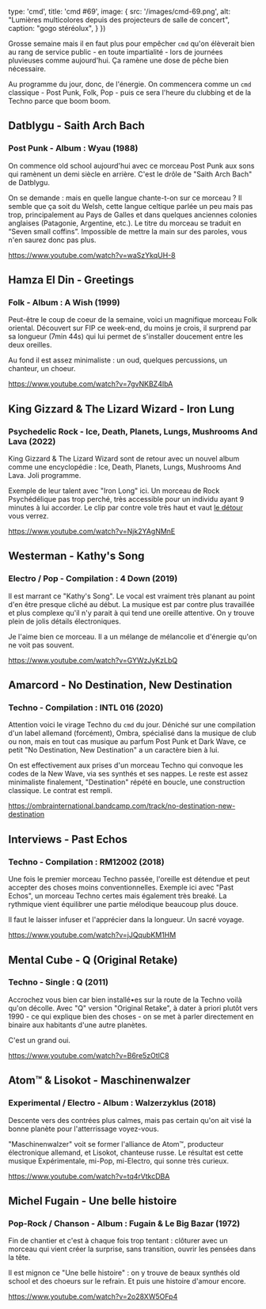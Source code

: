 
  type: 'cmd',
  title: 'cmd #69',
  image: {
    src: '/images/cmd-69.png',
    alt: "Lumières multicolores depuis des projecteurs de salle de concert",
    caption: "gogo stéréolux",
  }
})


Grosse semaine mais il en faut plus pour empêcher `cmd` qu'on élèverait bien au
rang de service public - en toute impartialité - lors de journées pluvieuses
comme aujourd'hui. Ça ramène une dose de pêche bien nécessaire.

Au programme du jour, donc, de l'énergie. On commencera comme un `cmd`
classique - Post Punk, Folk, Pop - puis ce sera l'heure du clubbing et de la
Techno parce que boom boom.



## Datblygu - Saith Arch Bach

### Post Punk - Album : Wyau (1988)

On commence old school aujourd'hui avec ce morceau Post Punk aux sons qui
ramènent un demi siècle en arrière. C'est le drôle de "Saith Arch Bach" de
Datblygu.

On se demande : mais en quelle langue chante-t-on sur ce morceau ? Il semble que
ça soit du Welsh, cette langue celtique parlée un peu mais pas trop,
principalement au Pays de Galles et dans quelques anciennes colonies anglaises
(Patagonie, Argentine, etc.). Le titre du morceau se traduit en “Seven small
coffins”. Impossible de mettre la main sur des paroles, vous n'en saurez donc
pas plus.

https://www.youtube.com/watch?v=waSzYkqUH-8



## Hamza El Din - Greetings

### Folk - Album : A Wish (1999)

Peut-être le coup de coeur de la semaine, voici un magnifique morceau Folk
oriental. Découvert sur FIP ce week-end, du moins je crois, il surprend par sa
longueur (7min 44s) qui lui permet de s'installer doucement entre les deux
oreilles.

Au fond il est assez minimaliste : un oud, quelques percussions, un chanteur, un
choeur.

https://www.youtube.com/watch?v=7gvNKBZ4IbA



## King Gizzard & The Lizard Wizard - Iron Lung

### Psychedelic Rock - Ice, Death, Planets, Lungs, Mushrooms And Lava (2022)

King Gizzard & The Lizard Wizard sont de retour avec un nouvel album comme une
encyclopédie :  Ice, Death, Planets, Lungs, Mushrooms And Lava. Joli programme.

Exemple de leur talent avec "Iron Long" ici. Un morceau de Rock Psychédélique
pas trop perché, très accessible pour un individu ayant 9 minutes à lui
accorder. Le clip par contre vole très haut et vaut [le
détour](https://www.youtube.com/watch?v=Njk2YAgNMnE) vous verrez.

https://www.youtube.com/watch?v=Njk2YAgNMnE




## Westerman - Kathy's Song

### Electro / Pop - Compilation : 4 Down (2019)

Il est marrant ce "Kathy's Song". Le vocal est vraiment très planant au point
d'en être presque cliché au début. La musique est par contre plus travaillée et
plus complexe qu'il n'y parait à qui tend une oreille attentive. On y trouve
plein de jolis détails électroniques.

Je l'aime bien ce morceau. Il a un mélange de mélancolie et d'énergie qu'on ne
voit pas souvent.

https://www.youtube.com/watch?v=GYWzJyKzLbQ



## Amarcord - No Destination, New Destination

### Techno - Compilation : INTL 016 (2020)

Attention voici le virage Techno du `cmd` du jour. Déniché sur une compilation
d'un label allemand (forcément), Ombra, spécialisé dans la musique de club ou
non, mais en tout cas musique au parfum Post Punk et Dark Wave, ce petit "No
Destination, New Destination" a un caractère bien à lui.

On est effectivement aux prises d'un morceau Techno qui convoque les codes de la
New Wave, via ses synthés et ses nappes. Le reste est assez minimaliste
finalement, "Destination" répété en boucle, une construction classique. Le
contrat est rempli.

https://ombrainternational.bandcamp.com/track/no-destination-new-destination



## Interviews - Past Echos

### Techno - Compilation : RM12002 (2018)

Une fois le premier morceau Techno passée, l'oreille est détendue et peut
accepter des choses moins conventionnelles. Exemple ici avec "Past Echos", un
morceau Techno certes mais également très breaké. La rythmique vient équilibrer
une partie mélodique beaucoup plus douce.

Il faut le laisser infuser et l'apprécier dans la longueur. Un sacré voyage.

https://www.youtube.com/watch?v=jJQqubKM1HM




## Mental Cube - Q (Original Retake)

### Techno - Single : Q (2011)

Accrochez vous bien car bien installé•es sur la route de la Techno voilà qu'on
décolle. Avec "Q" version "Original Retake", à dater à priori plutôt vers 1990 -
ce qui explique bien des choses - on se met à parler directement en binaire aux
habitants d'une autre planètes.

C'est un grand oui.

https://www.youtube.com/watch?v=B6re5zOtlC8



## Atom™ & Lisokot - Maschinenwalzer

### Experimental / Electro - Album : Walzerzyklus (2018)

Descente vers des contrées plus calmes, mais pas certain qu'on ait visé la bonne
planète pour l'atterrissage voyez-vous.

"Maschinenwalzer" voit se former l'alliance de Atom™, producteur électronique
allemand, et Lisokot, chanteuse russe. Le résultat est cette musique
Expérimentale, mi-Pop, mi-Electro, qui sonne très curieux.

https://www.youtube.com/watch?v=tq4rVtkcDBA



## Michel Fugain - Une belle histoire

### Pop-Rock / Chanson - Album : Fugain & Le Big Bazar (1972)

Fin de chantier et c'est à chaque fois trop tentant : clôturer avec un morceau
qui vient créer la surprise, sans transition, ouvrir les pensées dans la tête.

Il est mignon ce "Une belle histoire" : on y trouve de beaux synthés old school
et des choeurs sur le refrain. Et puis une histoire d'amour encore.

https://www.youtube.com/watch?v=2o28XW5OFp4

